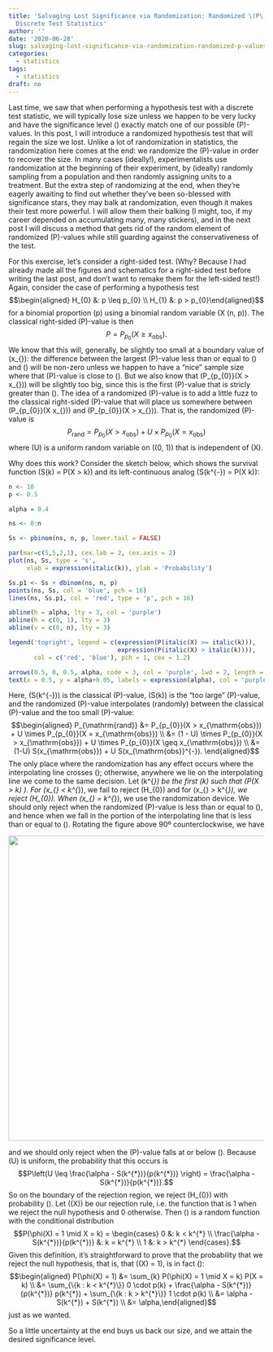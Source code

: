 ```yaml
---
title: 'Salvaging Lost Significance via Randomization: Randomized \(P\)-values for
  Discrete Test Statistics'
author: ''
date: '2020-06-28'
slug: salvaging-lost-significance-via-randomization-randomized-p-values-for-discrete-test-statistics
categories:
  - statistics
tags:
  - statistics
draft: no
---
```


<script src='https://cdnjs.cloudflare.com/ajax/libs/mathjax/2.7.1/MathJax.js?config=TeX-AMS-MML_HTMLorMML'></script>

<!-- 

280620, 57 min

-->

Last time, we saw that when performing a hypothesis test with a discrete test statistic, we will typically lose size unless we happen to be very lucky and have the significance level \(\alpha\) exactly match one of our possible \(P\)-values. In this post, I will introduce a randomized hypothesis test that will regain the size we lost. Unlike a lot of randomization in statistics, the randomization here comes at the end: we randomize the \(P\)-value in order to recover the size. In many cases (ideally!), experimentalists use randomization at the beginning of their experiment, by (ideally) randomly sampling from a population and then randomly assigning units to a treatment. But the extra step of randomizing at the end, when they're eagerly awaiting to find out whether they've been so-blessed with significance stars, they may balk at randomization, even though it makes their test more powerful. I will allow them their balking (I might, too, if my career depended on accumulating many, many stickers), and in the next post I will discuss a method that gets rid of the random element of randomized \(P\)-values while still guarding against the conservativeness of the test.

For this exercise, let's consider a right-sided test. (Why? Because I had already made all the figures and schematics for a right-sided test before writing the last post, and don't want to remake them for the left-sided test!) Again, consider the case of performing a hypothesis test
$$\begin{aligned} H_{0} &: p \leq p_{0} \\ H_{1} &: p > p_{0}\end{aligned}$$
for a binomial proportion \(p\) using a binomial random variable \(X \sim \mathrm{Binom}(n, p)\). The classical right-sided \(P\)-value is then
$$P = P_{p_{0}}(X \geq x_{\mathrm{obs}}).$$
We know that this will, generally, be slightly too small at a boundary value of \(x_{\mathrm{obs}}\): the difference between the largest \(P\)-value less than or equal to \(\alpha\) and \(\alpha\) will be non-zero unless we happen to have a "nice" sample size where that \(P\)-value is close to \(\alpha\). But we also know that \(P_{p_{0}}(X > x_{\mathrm{obs}})\) will be slightly too big, since this is the first \(P\)-value that is stricly greater than \(\alpha\). The idea of a randomized \(P\)-value is to add a little fuzz to the classical right-sided \(P\)-value that will place us somewhere between \(P_{p_{0}}(X \geq x_{\mathrm{obs}})\) and \(P_{p_{0}}(X > x_{\mathrm{obs}})\). That is, the randomized \(P\)-value is
$$P_{\mathrm{rand}} = P_{p_{0}}(X > x_{\mathrm{obs}}) + U \times P_{p_{0}}(X = x_{\mathrm{obs}})$$
where \(U\) is a uniform random variable on \((0, 1)\) that is independent of \(X\).

Why does this work? Consider the sketch below, which shows the survival function \(S(k) = P(X > k)\) and its left-continuous analog \(S(k^{-}) = P(X \geq k)\):
```r
n <- 10
p <- 0.5

alpha = 0.4

ns <- 0:n

Ss <- pbinom(ns, n, p, lower.tail = FALSE)

par(mar=c(5,5,2,1), cex.lab = 2, cex.axis = 2)
plot(ns, Ss, type = 's',
     xlab = expression(italic(k)), ylab = 'Probability')

Ss.p1 <- Ss + dbinom(ns, n, p)
points(ns, Ss, col = 'blue', pch = 16)
lines(ns, Ss.p1, col = 'red', type = 'p', pch = 16)

abline(h = alpha, lty = 3, col = 'purple')
abline(h = c(0, 1), lty = 3)
abline(v = c(0, n), lty = 3)

legend('topright', legend = c(expression(P(italic(X) >= italic(k))),
                              expression(P(italic(X) > italic(k)))),
       col = c('red', 'blue'), pch = 1, cex = 1.2)

arrows(0.5, 0, 0.5, alpha, code = 3, col = 'purple', lwd = 2, length = 0.15)
text(x = 0.5, y = alpha+0.05, labels = expression(alpha), col = 'purple', cex = 2)
```

Here, \(S(k^{-})\) is the classical \(P\)-value, \(S(k)\) is the "too large" \(P\)-value, and the randomized \(P\)-value interpolates (randomly) between the classical \(P\)-value and the too small \(P\)-value:
$$\begin{aligned} P_{\mathrm{rand}} &= P_{p_{0}}(X > x_{\mathrm{obs}}) + U \times P_{p_{0}}(X = x_{\mathrm{obs}}) \\ &= (1 - U) \times P_{p_{0}}(X > x_{\mathrm{obs}}) + U \times P_{p_{0}}(X \geq x_{\mathrm{obs}}) \\ &= (1-U) S(x_{\mathrm{obs}}) + U S(x_{\mathrm{obs}}^{-}). \end{aligned}$$
The only place where the randomization has any effect occurs where the interpolating line crosses \(\alpha\); otherwise, anywhere we lie on the interpolating line we come to the same decision. Let \(k^{*}\) be the first \(k\) such that \(P(X > k) \leq \alpha\). For \(x_{\mathrm{obs}} < k^{*}\), we fail to reject \(H_{0}\) and for \(x_{\mathrm{obs}} > k^{*}\), we reject \(H_{0}\). When \(x_{\mathrm{obs}} = k^{*}\), we use the randomization device. We should only reject when the randomized \(P\)-value is less than or equal to \(\alpha\), and hence when we fall in the portion of the interpolating line that is less than or equal to \(\alpha\). Rotating the figure above 90º counterclockwise, we have
<p><img src="https://raw.githubusercontent.com/ddarmon/master/master/images/randomized-p-value-schematic.png" width="600"><p>
and we should only reject when the \(P\)-value falls at or below \(\alpha\). Because \(U\) is uniform, the probability that this occurs is
$$P\left(U \leq \frac{\alpha - S(k^{*})}{p(k^{*})} \right) = \frac{\alpha - S(k^{*})}{p(k^{*})}.$$
So on the boundary of the rejection region, we reject \(H_{0}\) with probability \(\frac{\alpha - S(k^{*})}{p(k^{*})}\). Let \(\phi(X)\) be our rejection rule, i.e. the function that is 1 when we reject the null hypothesis and 0 otherwise. Then \(\phi\) is a random function with the conditional distribution
$$P(\phi(X) = 1 \mid X = k) = \begin{cases} 0 &: k < k^{*} \\ \frac{\alpha - S(k^{*})}{p(k^{*})} &: k = k^{*} \\ 1 &: k > k^{*} \end{cases}.$$
Given this definition, it's straightforward to prove that the probability that we reject the null hypothesis, that is, that \(\phi(X) = 1\), is in fact \(\alpha\):
$$\begin{aligned} P(\phi(X) = 1) &= \sum_{k} P(\phi(X) = 1 \mid X = k) P(X = k) \\ &= \sum_{\{k : k < k^{*}\}} 0 \cdot p(k) + \frac{\alpha - S(k^{*})}{p(k^{*})} p(k^{*}) + \sum_{\{k : k > k^{*}\}} 1 \cdot p(k) \\ &= \alpha - S(k^{*}) + S(k^{*}) \\ &= \alpha,\end{aligned}$$
just as we wanted.

So a little uncertainty at the end buys us back our size, and we attain the desired significance level.